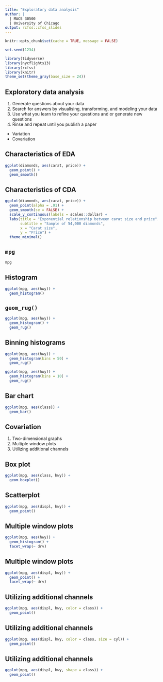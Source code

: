 ```yaml
---
title: "Exploratory data analysis"
author: |
  | MACS 30500
  | University of Chicago
output: rcfss::cfss_slides
---
```


```r
knitr::opts_chunk$set(cache = TRUE, message = FALSE)

set.seed(1234)

library(tidyverse)
library(nycflights13)
library(rcfss)
library(knitr)
theme_set(theme_gray(base_size = 24))
```

## Exploratory data analysis

1. Generate questions about your data
1. Search for answers by visualising, transforming, and modeling your data
1. Use what you learn to refine your questions and or generate new questions
1. Rinse and repeat until you publish a paper

* Variation
* Covariation

## Characteristics of EDA {.scrollable}

```r
ggplot(diamonds, aes(carat, price)) +
  geom_point() +
  geom_smooth()
```

## Characteristics of CDA {.scrollable}

```r
ggplot(diamonds, aes(carat, price)) +
  geom_point(alpha = .01) +
  geom_smooth(se = FALSE) +
  scale_y_continuous(labels = scales::dollar) +
  labs(title = "Exponential relationship between carat size and price",
       subtitle = "Sample of 54,000 diamonds",
       x = "Carat size",
       y = "Price") +
  theme_minimal()
```

## `mpg`

```r
mpg
```

## Histogram {.scrollable}

```r
ggplot(mpg, aes(hwy)) +
  geom_histogram()
```

## `geom_rug()` {.scrollable}

```r
ggplot(mpg, aes(hwy)) +
  geom_histogram() +
  geom_rug()
```

## Binning histograms {.scrollable}

```r
ggplot(mpg, aes(hwy)) +
  geom_histogram(bins = 50) +
  geom_rug()

ggplot(mpg, aes(hwy)) +
  geom_histogram(bins = 10) +
  geom_rug()
```

## Bar chart {.scrollable}

```r
ggplot(mpg, aes(class)) +
  geom_bar()
```

## Covariation

1. Two-dimensional graphs
1. Multiple window plots
1. Utilizing additional channels

## Box plot {.scrollable}

```r
ggplot(mpg, aes(class, hwy)) +
  geom_boxplot()
```

## Scatterplot {.scrollable}

```r
ggplot(mpg, aes(displ, hwy)) +
  geom_point()
```

## Multiple window plots {.scrollable}

```r
ggplot(mpg, aes(hwy)) +
  geom_histogram() +
  facet_wrap(~ drv)
```

## Multiple window plots {.scrollable}

```r
ggplot(mpg, aes(displ, hwy)) +
  geom_point() +
  facet_wrap(~ drv)
```

## Utilizing additional channels {.scrollable}

```r
ggplot(mpg, aes(displ, hwy, color = class)) +
  geom_point()
```

## Utilizing additional channels {.scrollable}

```r
ggplot(mpg, aes(displ, hwy, color = class, size = cyl)) +
  geom_point()
```

## Utilizing additional channels {.scrollable}

```r
ggplot(mpg, aes(displ, hwy, shape = class)) +
  geom_point()
```
